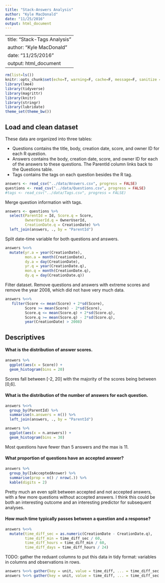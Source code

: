 ```yaml
---
title: "Stack-Answers Analysis"
author: "Kyle MacDonald"
date: "11/25/2016"
output: html_document
---
```

---
title: "Stack-Tags Analysis"
author: "Kyle MacDonald"
date: "11/25/2016"
output: html_document
---

```r
rm(list=ls())
knitr::opts_chunk$set(echo=T, warning=F, cache=F, message=F, sanitize = T)
library(lme4)
library(tidyverse)
library(magrittr)
library(knitr)
library(stringr)
library(lubridate)
theme_set(theme_bw())
```

## Load and clean dataset

These data are organized into three tables:

* Questions contains the title, body, creation date, score, and owner ID for each R question.
* Answers contains the body, creation date, score, and owner ID for each of the answers to these questions. The ParentId column links back to the Questions table.
* Tags contains the tags on each question besides the R tag.

```r
answers <- read_csv("../data/Answers.csv", progress = FALSE)
questions <- read_csv("../data/Questions.csv", progress = FALSE)
#tags <- read_csv("../data/Tags.csv", progress = FALSE)
```

Merge question information with tags.

```r
answers <- questions %>% 
  select(ParentId = Id, Score.q = Score, 
         OwnerUserId.q = OwnerUserId, 
         CreationDate.q = CreationDate) %>% 
  left_join(answers, ., by = "ParentId")
```

Split date-time variable for both questions and answers.

```r
answers %<>% 
  mutate(yr.a = year(CreationDate),
         mon.a = month(CreationDate), 
         dy.a = day(CreationDate),
         yr.q = year(CreationDate.q),
         mon.q = month(CreationDate.q), 
         dy.q = day(CreationDate.q))
```

Filter dataset. Remove questions and answers with extreme scores and remove the year 2008, which did not have very much data.

```r
answers %<>%
   filter(Score <= mean(Score) + 2*sd(Score), 
         Score >= mean(Score) - 2*sd(Score),
         Score.q <= mean(Score.q) + 2*sd(Score.q), 
         Score.q >= mean(Score.q) - 2*sd(Score.q),
         year(CreationDate) > 2008)
``` 


## Descriptives

#### What is the distribution of answer scores.

```r
answers %>% 
  ggplot(aes(x = Score)) +
  geom_histogram(bins = 20)
```

Scores fall between [-2, 20] with the majority of the scores being between [0,6].

#### What is the distribution of the number of answers for each question. 

```r
answers %<>% 
  group_by(ParentId) %>% 
  summarise(n.answers = n()) %>% 
  left_join(answers, ., by = "ParentId")
```

```r
answers %>% 
  ggplot(aes(x = n.answers)) +
  geom_histogram(bins = 30)
```

Most questions have fewer than 5 answers and the max is 11. 

#### What proportion of questions have an accepted answer?

```r
answers %>% 
  group_by(IsAcceptedAnswer) %>% 
  summarise(prop = n() / nrow(.)) %>% 
  kable(digits = 2)
```

Pretty much an even split between accepted and not accepted answers, with a few more questions without accepted answers. I think this could be both an interesting outcome and an interesting predictor for subsequent analyses.

#### How much time typically passes between a question and a response?

```r
answers %<>% 
  mutate(time_diff_sec = as.numeric(CreationDate - CreationDate.q),
         time_diff_min = time_diff_sec / 60, 
         time_diff_hours = time_diff_min / 60, 
         time_diff_days = time_diff_hours / 24)
```

TODO: gather the reduant columns to put this data in tidy format: variables in columns and observations in rows. 

```r
answers %<>% gather(key = unit, value = time_diff, ... = time_diff_sec:time_diff_days)
answers %<>% gather(key = unit, value = time_diff, ... = time_diff_sec:time_diff_days)
```




